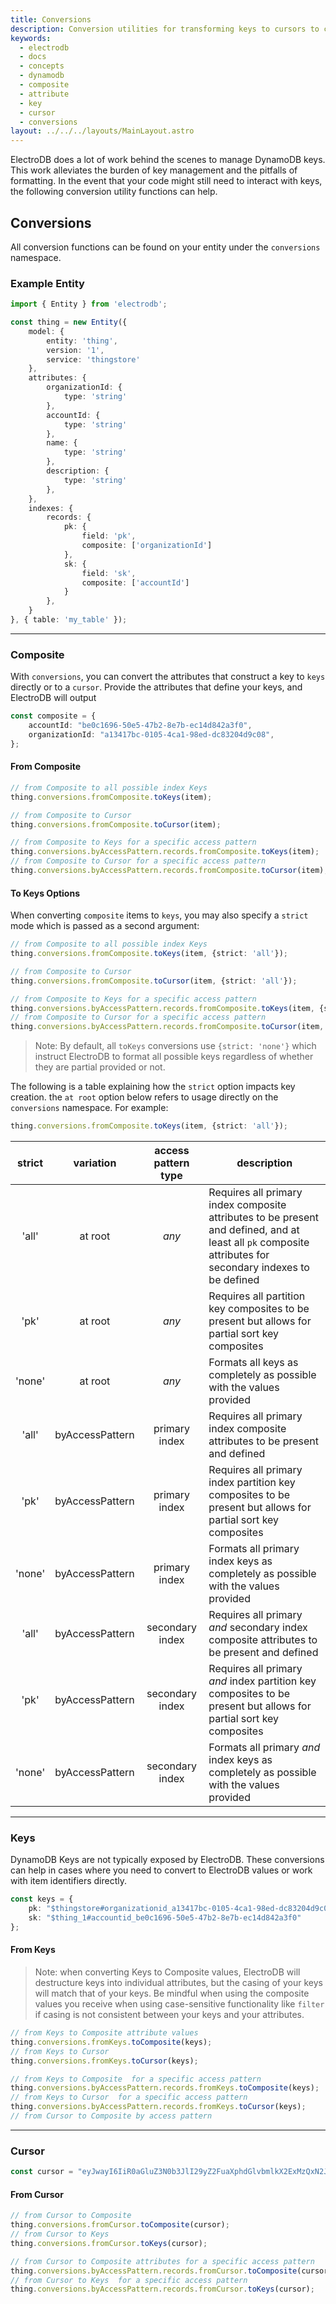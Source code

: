 ```yaml
---
title: Conversions
description: Conversion utilities for transforming keys to cursors to composite attributes
keywords:
  - electrodb
  - docs
  - concepts
  - dynamodb
  - composite
  - attribute
  - key
  - cursor
  - conversions
layout: ../../../layouts/MainLayout.astro
---
```


ElectroDB does a lot of work behind the scenes to manage DynamoDB keys. This work alleviates the burden of key management and the pitfalls of formatting. In the event that your code might still need to interact with keys, the following conversion utility functions can help.

## Conversions

All conversion functions can be found on your entity under the `conversions` namespace.

### Example Entity

```typescript
import { Entity } from 'electrodb';

const thing = new Entity({
    model: {
        entity: 'thing',
        version: '1',
        service: 'thingstore'
    },
    attributes: {
        organizationId: {
            type: 'string'
        },
        accountId: {
            type: 'string'
        },
        name: {
            type: 'string'
        },
        description: {
            type: 'string'
        },
    },
    indexes: {
        records: {
            pk: {
                field: 'pk',
                composite: ['organizationId']
            },
            sk: {
                field: 'sk',
                composite: ['accountId']
            }
        },
    }
}, { table: 'my_table' });
```

---

### Composite
With `conversions`, you can convert the attributes that construct a key to `keys` directly or to a `cursor`. Provide the attributes that define your keys, and ElectroDB will output

```typescript
const composite = {
    accountId: "be0c1696-50e5-47b2-8e7b-ec14d842a3f0",
    organizationId: "a13417bc-0105-4ca1-98ed-dc83204d9c08",
};
```

#### From Composite

```typescript
// from Composite to all possible index Keys
thing.conversions.fromComposite.toKeys(item);

// from Composite to Cursor
thing.conversions.fromComposite.toCursor(item);

// from Composite to Keys for a specific access pattern
thing.conversions.byAccessPattern.records.fromComposite.toKeys(item);
// from Composite to Cursor for a specific access pattern
thing.conversions.byAccessPattern.records.fromComposite.toCursor(item);
```

#### To Keys Options

When converting `composite` items to `keys`, you may also specify a `strict` mode which is passed as a second argument:

```typescript
// from Composite to all possible index Keys
thing.conversions.fromComposite.toKeys(item, {strict: 'all'});

// from Composite to Cursor
thing.conversions.fromComposite.toCursor(item, {strict: 'all'});

// from Composite to Keys for a specific access pattern
thing.conversions.byAccessPattern.records.fromComposite.toKeys(item, {strict: 'all'});
// from Composite to Cursor for a specific access pattern
thing.conversions.byAccessPattern.records.fromComposite.toCursor(item, {strict: 'all'});
```

> Note: By default, all `toKeys` conversions use `{strict: 'none'}` which instruct ElectroDB to format all possible keys regardless of whether they are partial provided or not.

The following is a table explaining how the `strict` option impacts key creation. the `at root` option below refers to usage directly on the `conversions` namespace. For example:

```typescript
thing.conversions.fromComposite.toKeys(item, {strict: 'all'});
```

| strict  | variation       | access pattern type | description
| :-----: | :-------------: | :-----------------: | ----------
| 'all'   | at root         | _any_               | Requires all primary index composite attributes to be present and defined, and at least all `pk` composite attributes for secondary indexes to be defined
| 'pk'    | at root         | _any_               | Requires all partition key composites to be present but allows for partial sort key composites
| 'none'  | at root         | _any_               | Formats all keys as completely as possible with the values provided
| 'all'   | byAccessPattern | primary index       | Requires all primary index composite attributes to be present and defined
| 'pk'    | byAccessPattern | primary index       | Requires all primary index partition key composites to be present but allows for partial sort key composites
| 'none'  | byAccessPattern | primary index       | Formats all primary index keys as completely as possible with the values provided
| 'all'   | byAccessPattern | secondary index     | Requires all primary _and_ secondary index composite attributes to be present and defined
| 'pk'    | byAccessPattern | secondary index     | Requires all primary _and_ index partition key composites to be present but allows for partial sort key composites
| 'none'  | byAccessPattern | secondary index     | Formats all primary _and_ index keys as completely as possible with the values provided

---

### Keys

DynamoDB Keys are not typically exposed by ElectroDB. These conversions can help in cases where you need to convert to ElectroDB values or work with item identifiers directly.

```typescript
const keys = {
    pk: "$thingstore#organizationid_a13417bc-0105-4ca1-98ed-dc83204d9c08",
    sk: "$thing_1#accountid_be0c1696-50e5-47b2-8e7b-ec14d842a3f0"
};
```

#### From Keys

> Note: when converting Keys to Composite values, ElectroDB will destructure keys into individual attributes, but the casing of your keys will match that of your keys. Be mindful when using the composite values you receive when using case-sensitive functionality like `filter` if casing is not consistent between your keys and your attributes.

```typescript
// from Keys to Composite attribute values
thing.conversions.fromKeys.toComposite(keys);
// from Keys to Cursor
thing.conversions.fromKeys.toCursor(keys);

// from Keys to Composite  for a specific access pattern
thing.conversions.byAccessPattern.records.fromKeys.toComposite(keys);
// from Keys to Cursor  for a specific access pattern
thing.conversions.byAccessPattern.records.fromKeys.toCursor(keys);
// from Cursor to Composite by access pattern
```

---

### Cursor

```typescript
const cursor = "eyJwayI6IiR0aGluZ3N0b3JlI29yZ2FuaXphdGlvbmlkX2ExMzQxN2JjLTAxMDUtNGNhMS05OGVkLWRjODMyMDRkOWMwOCIsInNrIjoiJHRoaW5nXzEjYWNjb3VudGlkX2JlMGMxNjk2LTUwZTUtNDdiMi04ZTdiLWVjMTRkODQyYTNmMCJ9";
```

#### From Cursor

```typescript
// from Cursor to Composite
thing.conversions.fromCursor.toComposite(cursor);
// from Cursor to Keys
thing.conversions.fromCursor.toKeys(cursor);

// from Cursor to Composite attributes for a specific access pattern
thing.conversions.byAccessPattern.records.fromCursor.toComposite(cursor);
// from Cursor to Keys  for a specific access pattern
thing.conversions.byAccessPattern.records.fromCursor.toKeys(cursor);
```